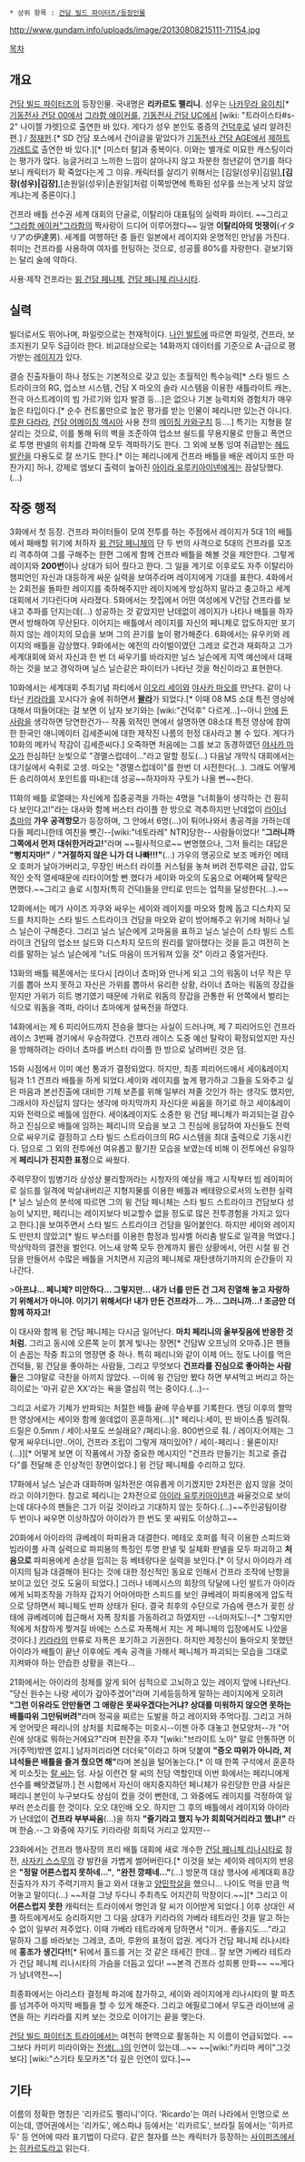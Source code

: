  * 상위 항목 : [[건담 빌드 파이터즈/등장인물]]

http://www.gundam.info/uploads/image/20130808215111-71154.jpg

[[목차]]

== 개요 ==
{{{+1 リカルド・フェリーニ(Ricardo Fellini)}}}

[[건담 빌드 파이터즈]]의 등장인물. 국내명은 '''리카르도 펠리니'''. 성우는 [[나카무라 유이치(성우)|나카무라 유이치]][* [[기동전사 건담 00]]에서 [[그라함 에이커]]를, [[기동전사 건담 UC]]에서 [wiki: "트라이스타#s-2" 나이젤 갸렛]으로 출연한 바 있다. 게다가 성우 본인도 중증의 [[건덕후]]로 널리 알려진 편.] / [[정재헌]].[* SD 건담 포스에서 건이글을 맡았다가 [[기동전사 건담 AGE]]에서 [[제하트 가레트]]로 출연한 바 있다.][* [미스터 랄]과 중복이다. 이와는 별개로 미묘한 캐스팅이라는 평가가 많다. 능글거리고 느끼한 느낌이 살아나지 않고 차분한 청년같이 연기를 하다보니 캐릭터가 확 죽었다는게 그 이유. 캐릭터를 살리기 위해서는 [김일(성우)|김일],'''[김장(성우)|김장]''',[손원일(성우)|손원일]처럼 이쪽방면에 특화된 성우를 쓰는게 낫지 않았게냐는게 중론이다.]

건프라 배틀 선수권 세계 대회의 단골로, 이탈리아 대표팀의 실력파 파이터. ~~그리고 [["그라함 에이커"그라함]]의 짝사랑이 드디어 이루어졌다~~ 일명 '''이탈리아의 멋쟁이'''(イタリアの伊達男). 세계를 여행하던 중 들린 일본에서 레이지와 운명적인 만남을 가진다. 취미는 건프라를 사용하여 여자를 헌팅하는 것으로, 성공률 80%를 자랑한다. 겉보기와는 달리 술에 약하다.

사용·제작 건프라는 [[윙 건담 페니체]], [[건담 페니체 리나시타]].

== 실력 ==
빌더로서도 뛰어나며, 파일럿으로는 천재적이다. [[나인 발트]]에 따르면 파일럿, 건프라, 보조지원기 모두 S급이라 한다. 비교대상으로는 14화까지 데이터를 기준으로 A-급으로 평가받는 [[레이지]]가 있다.

결승 진출자들이 하나 정도는 기본적으로 갖고 있는 초월적인 특수능력[* 스타 빌드 스트라이크의 RG, 업소브 시스템, 건담 X 마오의 솔라 시스템을 이용한 새틀라이트 캐논, 전극 아스트레이의 빔 가르기와 입자 발경 등...]은 없으나 기본 능력치와 경험치가 매우 높은 타입이다.[* 순수 컨트롤만으로 높은 평가를 받는 인물이 페리니만 있는건 아니다. [[루완 다라라]], [[건담 어메이징 엑시아]] 사용 전의 [[메이징 카와구치]] 등....] 특기는 지형을 잘 살리는 것으로, 이를 통해 뒤의 벽을 조준하여 업소브 쉴드를 무용지물로 만들고 폭연으로 투명 판넬의 위치를 간파해 모두 격파하기도 한다. 그 외에 보통 잉여 취급받는 [[헤드 발칸]]을 다용도로 잘 쓰기도 한다.[* 이는 페리니에게 건프라 배틀을 배운 레이지 또한 마찬가지] 허나, 강제로 엠보디 출력이 높아진 [[아이라 유루키아이넨]]에게는 끔살당했다.(...)

== 작중 행적 ==
3화에서 첫 등장. 건프라 파이터들이 모여 전투를 하는 주점에서 레이지가 5대 1의 배틀에서 패배할 위기에 처하자 [[윙 건담 페니체]]의 단 두 번의 사격으로 5대의 건프라를 모조리 격추하여 그를 구해주는 한편 그에게 함께 건프라 배틀을 해볼 것을 제안한다. 그렇게 레이지와 '''200번'''이나 상대가 되어 줬다고 한다. 그 일을 계기로 이후로도 자주 이탈리아 챔피언인 자신과 대등하게 싸운 실력을 보여주라며 레이지에게 기대를 표한다. 4화에서는 2회전을 돌파한 레이지를 축하해주지만 레이지에게 방심하지 말라고 충고하고 세계 대회에서 기다린다며 사라졌다. 5화에서는 찻집에서 어떤 여성에게 V건담 건프라를 보내고 추파를 던지는데(…) 성공하는 것 같았지만 난데없이 레이지가 나타나 배틀을 하자면서 방해하여 무산된다. 이어지는 배틀에서 레이지를 자신의 페니체로 압도하지만 포기하지 않는 레이지의 모습을 보며 그의 끈기를 높이 평가해준다. 6화에서는 유우키와 레이지의 배틀을 감상했다. 9화에서는 예전의 라이벌이였던 그레코 로건과 재회하고 그가 세계대회에 와서 자신과 한 번 더 싸우기를 바라지만 닐스 닐슨에게 지역 예선에서 대패하는 것을 보고 경악하며 닐스 닐슨같은 파이터가 나타난 것을 혁신이라고 표현한다.

10화에서는 세계대회 주최기념 파티에서 [[이오리 세이]]와 [[야사카 마오]]를 만난다. 같이 나타난 [[키라라]]를 꼬시다가 술에 취하면서 '''[[꽐라]]'''가 되었다.[* 이때 08 MS 소대 특전 영상에 대해서 떠들어대는 걸 보면 이 남자 보기와는 [wiki:"건덕후" 다르게...]--아니 [[그라함 에이커|안에]] [[나카무라 유이치(성우)|든 사람]]을 생각하면 당연한건가-- 작품 외적인 면에서 설명하면 08소대 특전 영상에 참여한 한국인 애니메이터 김세준씨에 대한 제작진 나름의 헌정 대사라고 볼 수 있다. 게다가 10화의 메카닉 작감이 김세준씨다.] 오죽하면 처음에는 그를 보고 동경하였던 [[야사카 마오]]가 한심하단 눈빛으로 "경멸스럽데이..."라고 말할 정도(...) 다음날 개막식 대회에서는 대기실에서 숙취로 고생. 마오는 "경멸스럽데이"를 한번 더 시전한다(…). 그래도 어떻게든 승리하여서 포인트를 따내는데 성공~~하자마자 구토가 나올 뻔~~한다.

11화의 배틀 로열때는 자신에게 집중공격을 가하는 4명을 "너희들이 생각하는 건 훤히 다 보인다고!"라는 대사와 함께 버스터 라이플 한 방으로 격추하지만 난데없이 [[라이너 쵸마]]의 '''가우 공격항모'''가 등장하며, 그 안에서 6명(...)이 튀어나와서 총공격을 가하는데 다들 페리니한테 여친을 뺏긴--[wiki:"네토라레" NTR]당한-- 사람들이었다! "'''그러니까 그쪽에서 먼저 대쉬한거라고!'''"라며 ~~필사적으로~~ 변명했으나, 그저 들리는 대답은 '''"뻥치지마!"''' / '''"거절하지 않은 니가 더 나빠!!!"'''(...) 가우의 맹공으로 보조 메카인 메테오 호퍼가 날아가버리고, 무장인 버스터 라이플 커스텀을 놓쳐 버려 전투력은 급감, 압도적인 숫적 열세때문에 리타이어할 뻔 했다가 세이와 마오의 도움으로 어째어째 탈락은 면했다.~~그리고 솔로 시청자(특히 건덕)들을 안티로 만드는 업적을 달성한다(...).~~ 

12화에서는 메가 사이즈 자쿠와 싸우는 세이와 레이지를 마오와 함께 돕고 디스차지 모드를 차지하는 스타 빌드 스트라이크 건담을 마오와 같이 방어해주고 위기에 처하나 닐스 닐슨이 구해준다. 그리고 닐스 닐슨에게 고마움을 표하고 닐스 닐슨이 스타 빌드 스트라이크 건담의 업소브 실드와 디스차지 모드의 원리를 알아챘다는 것을 듣고 여전히 논리를 말하는 닐스 닐슨에게 "너도 마음이 뜨거워져 있을 것" 이라고 중얼거린다.

13화의 배틀 웨폰에서는 또다시 [라이너 쵸마]와 만나게 되고 그의 워돔이 너무 작은 무기를 뽑아 쓰지 못하고 자신은 가위를 뽑아서 유리한 상황, 라이너 쵸마는 워돔의 장갑을 믿지만 가위가 히트 병기였기 때문에 가위로 워돔의 장갑을 관통한 뒤 안쪽에서 벌리는 식으로 워돔을 격파, 라이너 쵸마에게 설욕전을 하였다. 

14화에서는 제 6 피리어드까지 전승을 했다는 사실이 드러나며, 제 7 피리어드인 건프라 레이스 3번째 경기에서 우승하였다. 건프라 레이스 도중 예선 탈락이 확정되었지만 자신을 방해하려는 라이너 쵸마를 버스터 라이플 한 방으로 날려버린 것은 덤. 

15화 시점에서 이미 예선 통과가 결정되었다. 하지만, 최종 피리어드에서 세이&레이지 팀과 1:1 건프라 배틀을 하게 되었다.세이와 레이지를 높게 평가하고 그들을 도와주고 싶은 마음과 본선진출에 대비한 기체 보존를 위해 일부러 져줄 것인가 하는 생각도 했지만, 그래서야 자신답지 않다는 생각에 마지막까지 자신다운 싸움을 하기로 하고 세이&레이지와 전력으로 배틀에 임한다. 세이&레이지도 소중한 윙 건담 페니체가 파괴되는걸 감수하고 진심으로 배틀에 임하는 페리니의 모습을 보고 그 진심에 응답하여 자신들도 전력으로 싸우기로 결정하고 스타 빌드 스트라이크의 RG 시스템을 최대 출력으로 기동시킨다. 덤으로 그 외의 전투에선 여유롭고 활기찬 모습을 보였는데 비해 이 전투에선 유일하게 '''페리니가 진지한 표정'''으로 싸웠다. 

주력무장이 빔병기라 상성상 불리할꺼라는 시청자의 예상을 깨고 시작부터 빔 레이피어로 실드를 일격에 박살내버리곤 지형지물를 이용한 배틀과 베테랑으로서의 노련한 실력[* 닐스 닐슨의 분석에 따르면 그의 윙 건담 페니체는 스타 빌드 스트라이크 건담보다 성능이 낮지만, 페리니는 레이지보다 비교할수 없을 정도로 많은 전투경험을 가지고 있다고 한다.]을 보여주면서 스타 빌드 스트라이크 건담을 밀어붙인다. 하지만 세이와 레이지도 만만치 않았고[* 빌드 부스터를 이용한 함정과 빔샤벨 허리춤 발도로 일격을 먹였다.] 막상막하의 결전을 벌인다. 어느새 양쪽 모두 한계까지 몰린 상황에서, 어린 시절 윙 건담을 만들어서 수많은 배틀을 거치면서 지금의 페니체로 재탄생하기까지의 순간들이 지나간다.

>'''아프냐... 페니체? 미안하다... 그렇지만... 내가 너를 만든 건 그저 진열해 놓고 자랑하기 위해서가 아니야. 이기기 위해서다! 내가 만든 건프라가... {{{#green 윙 건담 페니체}}}가... {{{#red 가장 강하다고 세상을 향해 부르짖기 위해서다!}}} 그러니까...! 조금만 더 함께 하자고! {{{#green 파트너!!!}}} {{{#red 승리를 이 손에 거머쥐기 위해서──!!!!}}}'''

이 대사와 함께 윙 건담 페니체는 다시금 일어난다. '''마치 페리니의 울부짖음에 반응한 것처럼.''' 그리고 동시에 오른쪽 눈이 붉게 빛나는 장면[* 건담W 오프닝의 오마쥬.]은 팬들이 손꼽는 작중 최고의 명장면 중 하나. 특히 페리니와 같이 이제 어느 정도 나이를 먹은 건덕들, 윙 건담을 좋아하는 사람들, 그리고 무엇보다 '''건프라를 진심으로 좋아하는 사람들'''은 그야말로 극찬을 아끼지 않았다. --이에 윙 건담만 봤다 하면 부셔먹고 버리고 하는 히이로는 '마귀 같은 XX'라는 욕을 열심히 먹는 중이다.(…)--

그리고 서로가 기체가 반파되는 처절한 배틀 끝에 무승부를 기록한다. 엔딩 이후의 짤막한 영상에서는 세이와 함께 쓸데없이 훈훈하게(...)[* 페리니:세이, 핀 바이스좀 빌려줘. 드릴은 0.5mm / 세이:사포도 쓰실래요? /페리니:응. 800번으로 줘. / 레이지:어제는 그렇게 싸우더니만..어이, 건프라 조립이 그렇게 재미있어? / 세이-페리니 : 물론이지! (...)][* 어떻게 보면 이 작품에서 가장 중요한 메시지인 "건프라 만들기는 최고로 즐겁다"를 전달해 준 인상적인 장면이었다.] 윙 건담 페니체를 수리하고 있다.

17화에서 닐스 닐슨과 대화하며 일차전은 여유롭게 이기겠지만 2차전은 쉽지 않을 것이라고 이야기한다. 참고로 페리니는 2차전으로 [[아이라 유루키아이넨]]과 싸울것으로 보이는데 대다수의 팬들은 그가 이길 것이라고 기대하지 않는 듯하다.(…)~~주인공팀이랑 두 번이나 싸우면 이상하잖아 아이라가 한 번도 못 싸워도 이상하고~~

20화에서 아이라의 큐베레이 파피용과 대결한다. 메테오 호퍼를 적극 이용한 스피드와 빔라이플 사격 실력으로 파피용의 특징인 투명 판넬 및 실체화 판넬을 모두 파괴하고 '''처음으로''' 파피용에게 손상을 입히는 등 베테랑다운 실력을 보인다.[* 이 당시 아이라가 레이지의 팀과 대결해야 된다는 것에 대한 정신적인 동요로 인해서 건프라 조작에 난항을 보이고 있던 것도 도움이 되었다.] 그러나 네메시스의 회장의 닦달에 나인 발트가 아이라에게 뇌파조작을 가하자 갑자기 어마어마한 스피드를 보인 큐베레이 파피용에게 압도적으로 당하면서 페니체도 반파 상태가 된다. 결국 최후의 수단으로 가슴에 랜스가 꽂힌 상태에 큐베레이에 접근해서 자폭 장치를 가동하려고 하였지만 --너마저도!--[* 그렇지만 적에게 처참하게 찢겨질 바에는 스스로 자폭해서 지는 게 페니체의 입장에서도 나았을 것이다.] [[키라라]]의 만류로 자폭은 포기하고 기권한다. 하지만 제정신이 돌아오지 못했던 아이라가 배틀이 끝난 이후에도 계속 공격을 가해서 페니체가 파괴되는 모습을 그대로 지켜봐야 하는 안습한 상황을 겪는다...

21화에서는 아이라의 정체를 알게 되어 심적으로 고뇌하고 있는 레이지 앞에 나타난다. "당신 원수는 나랑 세이가 갚아주겠어"라며 기세등등하게 말하는 레이지에게 오히려 '''"그런 이유라도 안만들면 그 애랑은 못싸우겠다는거냐? 상대를 미워하지 않으면 못하는 배틀따위 그만둬버려"'''라며 정곡을 찌르는 도발을 하고 레이지와 주먹다짐.
그리고 거하게 얻어맞은 페리니의 상처를 치료해주는 미호시--이젠 아주 대놓고 현모양처--가 "어린애 상대로 뭐하는거에요?"라며 핀잔을 주자 "[wiki:"브라이트 노아" 말로 안통하면 이거(주먹)밖엔 없지.] 남자끼리라면 더더욱"이라고 하며 덧붙여 '''"증오 따위가 아니라, 저녀석들은 배틀을 즐겨 줬으면 해"'''라며 본심을 털어놓는다.[* 이 때 한쪽 구석에서 훈훈하게 미소짓는 [[랄 씨]]는 덤. 사실 이런건 랄 씨의 전담 역할인데 이번 화에서는 페리니에게 선수를 빼앗겼달까.] 전 시합에서 자신이 애지중지하던 페니체가 유린당한 만큼 사실은 페리니 본인이 누구보다도 상심이 컸을 것이 뻔한데, 그 와중에도 레이지를 걱정하여 일부러 쓴소리를 한 것이다. 오오 대인배 오오. 하지만 그 후의 배틀에서 레이지와 아이라가 난데없이 '''건프라 부부싸움'''(...)을 하자 '''"즐기라고 했지 누가 희희덕거리라고 했냐!"''' 라며 한숨.--그 와중에 자기도 키라라랑 희희덕 거리고 있지만--

23화에서는 건프라 행사장의 프리 배틀 대회에 새로 개수한 [[건담 페니체 리나시타]]로 참전, [[사자키 스스무]]의 걍 발칸을 가볍게 썰어버린다.[* 이것을 보는 세이와 레이지의 반응은 '''"정말 어른스럽지 못하네..."''', '''"완전 깡패네..."'''(...) 방문객 대상 행사에 세계대회 8강 진출자가 자기 주력기까지 들고 와서 대놓고 [[양민학살]]을 했으니... 나이도 먹을 만큼 먹어놓고 말이다(...) ~~저걸 그냥 두다니 주최측도 어지간히 막장이다.~~][* 그리고 이 '''어른스럽지 못한''' 캐릭터는 트라이에서 명인과 랄 씨가 이어받게 되었다.] 이후 상대인 셔플 하트에게서도 승리하지만 그 다음 상대가 키라라의 가베라 테트라인 것을 알고 하는 수 없이 일부러 져주었다. 이때 가베라 테트라에게 당하면서 "이거.. 좋을지도...."라고 말하자 그를 바라보는 그레코, 쵸마, 루완의 표정이 압권. 게다가 건담 페니체 리나시타에 '''홍조가 생긴다!!'''[* 뒤에서 홀드를 거는 것 같은 태세긴 한데... 잘 보면 가베라 테트라가 건담 페니체 리나시타의 가슴을 더듬고 있다! ~~본격 건프라 성희롱 만화~~ ~~게다가 남녀역전~~]

최종화에서는 아리스타 결정체 파괴에 참가하고, 세이와 레이지에게 리나시타의 팔 파츠를 넘겨주어 마지막 배틀을 할 수 있게 해준다. 그리고 에필로그에서 무도관 라이브에 공연을 하는 키라라를 지켜 보는 것으로 이야기는 끝을 맺는다.

[[건담 빌드 파이터즈 트라이]]에서는 여전히 현역으로 활동하는 지 이름이 언급되었다. ~~그보다 카미키 미라이와는 [[마크로스 프론티어|전생(...)]]의 인연이 있는데...~~ ~~[wiki:"카리마 케이"그것보다] [wiki:"스기타 토모카즈"더 깊은 인연이 있다.]~~
== 기타 ==
이름의 정확한 명칭은 '리카르도 펠리니'이다. 'Ricardo'는 여러 나라에서 인명으로 쓰이는데, 영어권에서는 '리카도', 에스파냐 등에서는 '리카르도', 브라질 등에서는 '히카르두' 등 언어에 따라 표기법이 다르다. 같은 철자를 쓰는 캐릭터가 등장하는 [[사이퍼즈]]에서는 [[히카르도 바레타|히카르도]]라고 읽는다.
